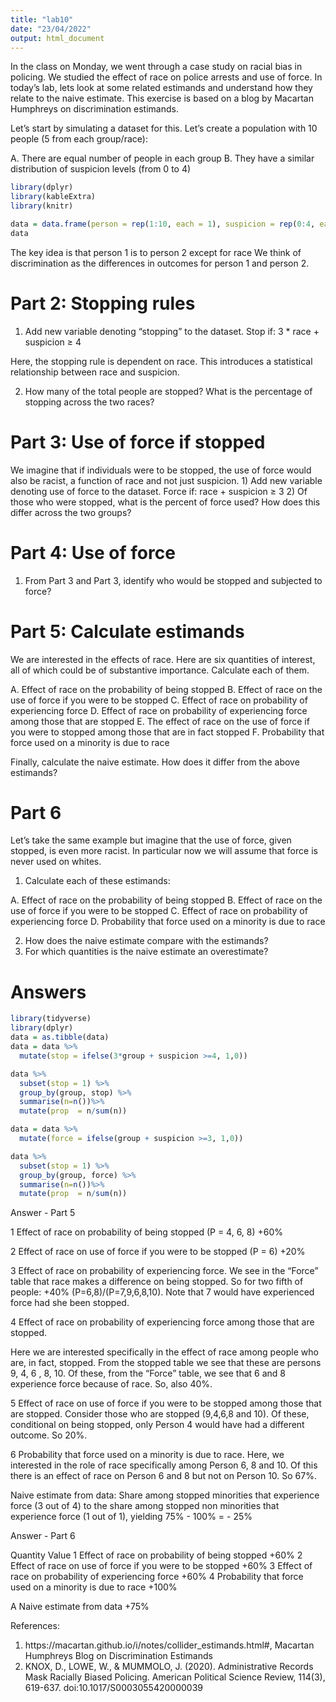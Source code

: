```yaml
---
title: "lab10"
date: "23/04/2022"
output: html_document
---
```


In the class on Monday, we went through a case study on racial bias in policing. We studied the effect of race on police arrests and use of force. In today's lab, lets look at some related estimands and understand how they relate to the naive estimate. This exercise is based on a blog by Macartan Humphreys on discrimination estimands. 

Let's start by simulating a dataset for this. Let's create a population with 10 people (5 from each group/race): 

A. There are equal number of people in each group
B. They have a similar distribution of suspicion levels (from 0 to 4)

```r
library(dplyr)
library(kableExtra)
library(knitr)
```

```r
data = data.frame(person = rep(1:10, each = 1), suspicion = rep(0:4, each = 2), group = rep(rep(0:1), times = 5))
data
```


The key idea is that person 1 is to person 2 except for race We think of discrimination as the differences in outcomes for person 1 and person 2. 

# Part 2: Stopping rules

1) Add new variable denoting  "stopping"  to the dataset. Stop if: 3 * race + suspicion ≥ 4 

Here, the stopping rule is dependent on race. This introduces a statistical relationship between race and suspicion. 

2) How many of the total people are stopped? What is the percentage of stopping across the two races? 

# Part 3: Use of force if stopped

We imagine that if individuals were to be stopped, the use of force would also be racist, a function of race and not just suspicion. 
1) Add new variable denoting use of force to the dataset. Force if: race + suspicion ≥ 3
2) Of those who were stopped, what is the percent of force used? How does this differ across the two groups?

# Part 4: Use of force

1) From Part 3 and Part 3, identify who would be stopped and subjected to force?

# Part 5: Calculate estimands

We are interested in the effects of race. Here are six quantities of interest, all of which could be of substantive importance. Calculate each of them. 

A. Effect of race on the probability of being stopped
B. Effect of race on the use of force if you were to be stopped
C. Effect of race on probability of experiencing force
D. Effect of race on probability of experiencing force among those that are stopped
E. The effect of race on the use of force if you were to stopped among those that are in fact stopped
F. Probability that force used on a minority is due to race

Finally, calculate the naive estimate. How does it differ from the above estimands?


# Part 6

Let’s take the same example but imagine that the use of force, given stopped, is even more racist. In particular now we will assume that force is never used on whites. 

1) Calculate each of these estimands:

A. Effect of race on the probability of being stopped
B. Effect of race on the use of force if you were to be stopped
C. Effect of race on probability of experiencing force
D. Probability that force used on a minority is due to race

2) How does the naive estimate compare with the estimands?
3) For which quantities is the naive estimate an overestimate?


# Answers

```r
library(tidyverse)
library(dplyr)
data = as.tibble(data)
data = data %>%
  mutate(stop = ifelse(3*group + suspicion >=4, 1,0))
```


```r
data %>%
  subset(stop = 1) %>%
  group_by(group, stop) %>%
  summarise(n=n())%>%
  mutate(prop  = n/sum(n))
```

```r
data = data %>%
  mutate(force = ifelse(group + suspicion >=3, 1,0))
```


```r
data %>%
  subset(stop = 1) %>%
  group_by(group, force) %>%
  summarise(n=n())%>%
  mutate(prop  = n/sum(n))
```
Answer - Part 5

1 Effect of race on probability of being stopped (P = 4, 6, 8)	+60%

2 Effect of race on use of force if you were to be stopped (P = 6)	+20%


3 Effect of race on probability of experiencing force. We see in the “Force” table that race makes a difference on being stopped. So for two fifth of people: +40%	(P=6,8)/(P=7,9,6,8,10). Note that 7 would have experienced force had she been stopped. 


4 Effect of race on probability of experiencing force among those that are stopped. 

Here we are interested specifically in the effect of race among people who are, in fact, stopped. From the stopped table we see that these are persons 9, 4, 6 , 8, 10. Of these, from the “Force” table, we see that 6 and 8 experience force because of race. So, also 40%.


5 Effect of race on use of force if you were to be stopped among those that are stopped. Consider those who are stopped (9,4,6,8 and 10). Of these, conditional on being stopped, only Person 4 would have had a different outcome. So 20%.

6 Probability that force used on a minority is due to race. Here, we interested in the role of race specifically among Person 6, 8 and 10. Of this there is an effect of race on Person 6 and 8 but not on Person 10. So 67%. 

Naive estimate from data: Share among stopped minorities that experience force (3 out of 4) to the share among stopped non minorities that experience force (1 out of 1), yielding 75% - 100% = - 25%

Answer - Part 6

Quantity	Value
1 Effect of race on probability of being stopped 	+60%
2 Effect of race on use of force if you were to be stopped 	+60%
3 Effect of race on probability of experiencing force 	+60%
4 Probability that force used on a minority is due to race	+100%


A Naive estimate from data	+75%


References: 

1. https://macartan.github.io/i/notes/collider_estimands.html#, Macartan Humphreys Blog on Discrimination Estimands
2. KNOX, D., LOWE, W., & MUMMOLO, J. (2020). Administrative Records Mask Racially Biased Policing. American Political Science Review, 114(3), 619-637. doi:10.1017/S0003055420000039











